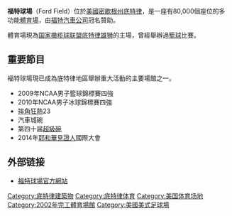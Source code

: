 {{Infobox_Stadium
| stadium_name      = 福特球場
| image             = [[File:Ford-Field-September-10-2006.jpg|250px]]
| fullname          =
| location          = [[美國|美國]][[密歇根州|密歇根州]][[底特律|底特律]]<br />Brush Street 2000
| broke_ground      = 
| opened            = 2002年8月24日
| owner             = Detroit/Wayne County Stadium Authority
| operator          = 底特律雄狮
| surface           = FieldTurf
| construction_cost = 
| architect         = SHG, Inc.<br>Rossetti Architects<br>(Design Architect)<br>Hamilton Anderson Associates, Inc.
| former_names      =
| tenants           = [[底特律雄狮|底特律雄狮]] (2002~)<br />[[MAC冠軍賽|MAC冠軍賽]] (2004~)
| seating_capacity  = 65,000人(足球)<br>78,000(篮球)
| dimensions        = 
}}
'''福特球場'''（Ford Field）位於[[美國|美國]][[密歇根州|密歇根州]][[底特律|底特律]]，是一座有80,000個座位的多功能[[體育場|體育場]]，由[[福特汽車公司|福特汽車公司]]冠名贊助。

體育場現為[[国家橄榄球联盟|国家橄榄球联盟]][[底特律雄狮|底特律雄狮]]的主場，曾經舉辦過[[籃球|籃球]]比賽。

==重要節目==
福特球場現已成為底特律地區舉辦重大活動的主要場館之一。
*2009年NCAA男子籃球錦標賽四強
*2010年NCAA男子冰球錦標賽四強
*[[摔角狂熱|摔角狂熱]]23
*汽車城碗
*第四十届[[超級碗|超級碗]]
*2014年[[耶和華見證人|耶和華見證人]]國際大會

==外部链接==
*[https://web.archive.org/web/20090828164639/http://www.fordfield.com/ 福特球場官方網站]

{{michigan-stub}}
[[Category:底特律建築物|Category:底特律建築物]]
[[Category:底特律体育|Category:底特律体育]]
[[Category:美国体育场地|Category:美国体育场地]]
[[Category:2002年完工體育場館|Category:2002年完工體育場館]]
[[Category:美國美式足球場|Category:美國美式足球場]]
